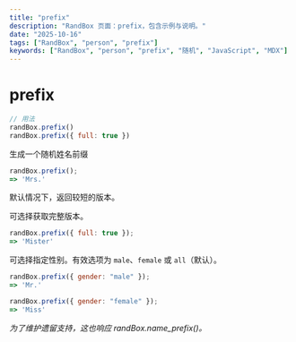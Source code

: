 ```yaml
---
title: "prefix"
description: "RandBox 页面：prefix，包含示例与说明。"
date: "2025-10-16"
tags: ["RandBox", "person", "prefix"]
keywords: ["RandBox", "person", "prefix", "随机", "JavaScript", "MDX"]
---
```


# prefix

```js
// 用法
randBox.prefix()
randBox.prefix({ full: true })
```

生成一个随机姓名前缀

```js
randBox.prefix();
=> 'Mrs.'
```

默认情况下，返回较短的版本。

可选择获取完整版本。

```js
randBox.prefix({ full: true });
=> 'Mister'
```

可选择指定性别。有效选项为 `male`、`female` 或 `all`（默认）。

```js
randBox.prefix({ gender: "male" });
=> 'Mr.'

randBox.prefix({ gender: "female" });
=> 'Miss'
```

*为了维护遗留支持，这也响应 randBox.name_prefix()。*
